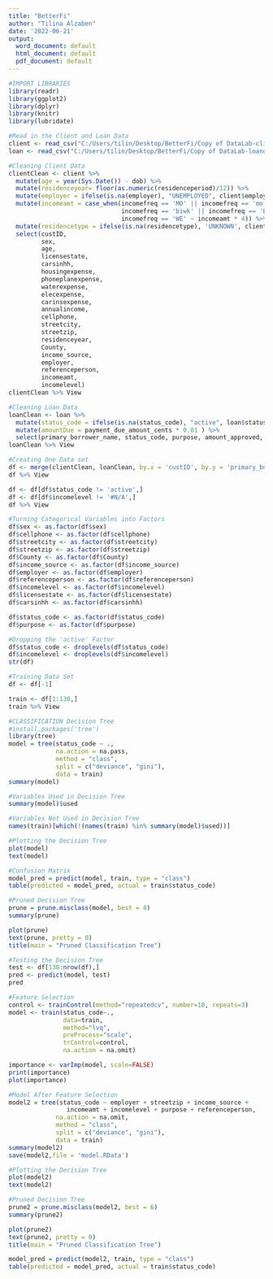 ```yaml
---
title: "BetterFi"
author: "Tilina Alzaben"
date: '2022-06-21'
output:
  word_document: default
  html_document: default
  pdf_document: default
---
```


```r
#IMPORT LIBRARIES
library(readr)
library(ggplot2)
library(dplyr)
library(knitr)
library(lubridate)
```

```r
#Read in the Client and Loan Data
client <- read_csv("C:/Users/tilin/Desktop/BetterFi/Copy of DataLab-clientdata-anon.csv")
loan <- read_csv("C:/Users/tilin/Desktop/BetterFi/Copy of DataLab-loandata-anon.csv")
```

```r
#Cleaning Client Data
clientClean <- client %>% 
  mutate(age = year(Sys.Date()) - dob) %>%
  mutate(residenceyear= floor(as.numeric(residenceperiod)/12)) %>% 
  mutate(employer = ifelse(is.na(employer), "UNEMPLOYED", client$employer)) %>% 
  mutate(incomeamt = case_when(incomefreq == 'MO' || incomefreq == 'mo' ~ incomeamt, 
                               incomefreq == 'biwk' || incomefreq == 'BI' ~ incomeamt * 2, 
                               incomefreq == 'WE' ~ incomeamt * 4)) %>% 
  mutate(residencetype = ifelse(is.na(residencetype), 'UNKNOWN', client$residencetype)) %>% 
  select(custID,
         sex, 
         age, 
         licensestate,
         carsinhh,
         housingexpense,
         phoneplanexpense,
         waterexpense,
         elecexpense,
         carinsexpense,
         annualincome,
         cellphone,
         streetcity,
         streetzip,
         residenceyear,
         County, 
         income_source, 
         employer, 
         referenceperson,
         incomeamt,
         incomelevel)
clientClean %>% View
```

```r
#Cleaning Loan Data
loanClean <- loan %>% 
  mutate(status_code = ifelse(is.na(status_code), "active", loan$status_code)) %>% 
  mutate(amountDue = payment_due_amount_cents * 0.01 ) %>% 
  select(primary_borrower_name, status_code, purpose, amount_approved, interest_rate, amountDue)
loanClean %>% View
```

```r
#Creating One Data set
df <- merge(clientClean, loanClean, by.x = 'custID', by.y = 'primary_borrower_name')
df %>% View

df <- df[df$status_code != 'active',]
df <- df[df$incomelevel != '#N/A',]
df %>% View
```

```r
#Turning Categorical Variables into Factors
df$sex <- as.factor(df$sex)
df$cellphone <- as.factor(df$cellphone)
df$streetcity <- as.factor(df$streetcity)
df$streetzip <- as.factor(df$streetzip)
df$County <- as.factor(df$County)
df$income_source <- as.factor(df$income_source)
df$employer <- as.factor(df$employer)
df$referenceperson <- as.factor(df$referenceperson)
df$incomelevel <- as.factor(df$incomelevel)
df$licensestate <- as.factor(df$licensestate)
df$carsinhh <- as.factor(df$carsinhh)

df$status_code <- as.factor(df$status_code)
df$purpose <- as.factor(df$purpose)

#Dropping the 'active' Factor
df$status_code <- droplevels(df$status_code)
df$incomelevel <- droplevels(df$incomelevel)
str(df)
```

```r
#Training Data Set
df <- df[-1]

train <- df[1:130,]
train %>% View
```

```r
#CLASSIFICATION Decision Tree
#install.packages('tree')
library(tree)
model = tree(status_code ~ ., 
             na.action = na.pass, 
             method = "class", 
             split = c("deviance", "gini"),
             data = train)
summary(model)
```

```r
#Variables Used in Decision Tree
summary(model)$used
```

```r
#Variables Not Used in Decision Tree
names(train)[which(!(names(train) %in% summary(model)$used))]
```

```r
#Plotting the Decision Tree
plot(model)
text(model)
```

```r
#Confusion Matrix
model_pred = predict(model, train, type = "class")
table(predicted = model_pred, actual = train$status_code)
```

```r
#Pruned Decision Tree
prune = prune.misclass(model, best = 8)
summary(prune)
```

```r
plot(prune)
text(prune, pretty = 0)
title(main = "Pruned Classification Tree")
```

```r
#Testing the Decision Tree
test <- df[130:nrow(df),]
pred <- predict(model, test) 
pred
```

```r
#Feature Selection
control <- trainControl(method="repeatedcv", number=10, repeats=3)
model <- train(status_code~., 
               data=train, 
               method="lvq", 
               preProcess="scale", 
               trControl=control, 
               na.action = na.omit)

importance <- varImp(model, scale=FALSE)
print(importance)
plot(importance)
```
    
```r
#Model After Feature Selection 
model2 = tree(status_code ~ employer + streetzip + income_source + 
                incomeamt + incomelevel + purpose + referenceperson, 
             na.action = na.omit, 
             method = "class", 
             split = c("deviance", "gini"),
             data = train)
summary(model2)
save(model2,file = 'model.RData')
```

```r
#Plotting the Decision Tree
plot(model2)
text(model2)
```
```r
#Pruned Decision Tree
prune2 = prune.misclass(model2, best = 6)
summary(prune2)

plot(prune2)
text(prune2, pretty = 0)
title(main = "Pruned Classification Tree")
```
```r
model_pred = predict(model2, train, type = "class")
table(predicted = model_pred, actual = train$status_code)
```


